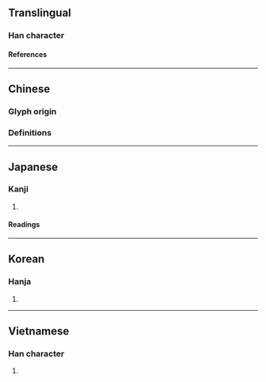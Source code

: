 {{also|淒|凄}}
{{character info/new}}
==Translingual==

===Han character===
{{Han char|rn=61|rad=心|as=08|sn=11|four=95047|canj=PJLV|ids=⿰忄妻}}

====References====
{{Han ref|kx=0389.190|dkj=10744|dj=0723.060|hdz=42314.100|uh=60BD}}

----

==Chinese==

===Glyph origin===
{{Han etym}}
===Definitions===
{{zh-see|淒|v}}

----

==Japanese==

===Kanji===
{{ja-kanji|grade=|rs=心08}}

# {{rfdef|ja|sort=心08}}

====Readings====
{{ja-readings
|on=せい
|kun=いたむ
}}

----

==Korean==

===Hanja===
{{ko-hanja|처}}

# {{rfdef|ko|sort=心08}}

----

==Vietnamese==

===Han character===
{{vi-readings|rs=心08|reading=thê}}

# {{rfdef|vi|sort=心08}}

{{cln|vi|Han tu}}